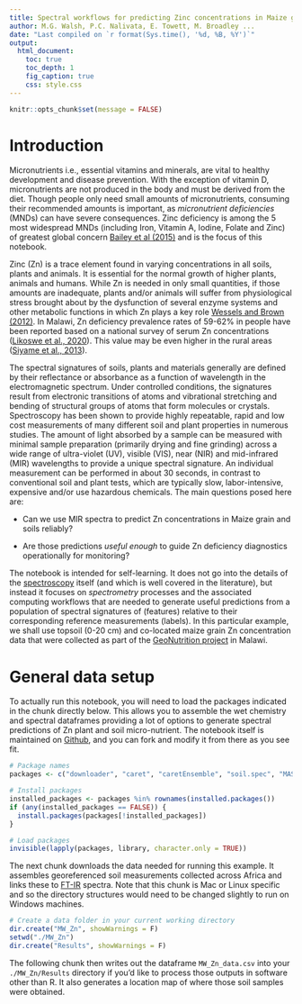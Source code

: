 ```yaml
---
title: Spectral workflows for predicting Zinc concentrations in Maize grain and soils
author: M.G. Walsh, P.C. Nalivata, E. Towett, M. Broadley ...
date: "Last compiled on `r format(Sys.time(), '%d, %B, %Y')`"
output:
  html_document:
    toc: true
    toc_depth: 1
    fig_caption: true
    css: style.css
---
```


```r
knitr::opts_chunk$set(message = FALSE)
```

# Introduction

Micronutrients i.e., essential vitamins and minerals, are vital to healthy development and disease prevention. With the exception of vitamin D, micronutrients are not produced in the body and must be derived from the diet. Though people only need small amounts of micronutrients, consuming their recommended amounts is important, as *micronutrient deficiencies* (MNDs) can have severe consequences. Zinc deficiency is among the 5 most widespread MNDs (including Iron, Vitamin A, Iodine, Folate and Zinc) of greatest global concern [Bailey et al (2015)](https://doi.org/10.1159/000371618) and is the focus of this notebook. 

Zinc (Zn) is a trace element found in varying concentrations in all soils, plants and animals. It is essential for the normal growth of higher plants, animals and humans. While Zn is needed in only small quantities, if those amounts are inadequate, plants and/or animals will suffer from physiological stress brought about by the dysfunction of several enzyme systems and other metabolic functions in which Zn plays a key role [Wessels and Brown (2012)](https://journals.plos.org/plosone/article?id=10.1371/journal.pone.0050568). In Malawi, Zn deficiency prevalence rates of 59-62% in people have been reported based on a national survey of serum Zn concentrations ([Likoswe et al., 2020](https://doi.org/10.3390/nu12061563)). This value may be even higher in the rural areas ([Siyame et al., 2013](https://doi.org/10.1024/0300-9831/a000158)).

The spectral signatures of soils, plants and materials generally are defined by their reflectance or absorbance as a function of wavelength in the electromagnetic spectrum. Under controlled conditions, the signatures result from electronic transitions of atoms and vibrational stretching and bending of structural groups of atoms that form molecules or crystals. Spectroscopy has been shown to provide highly repeatable, rapid and low cost measurements of many different soil and plant properties in numerous studies. The amount of light absorbed by a sample can be measured with minimal sample preparation (primarily drying and fine grinding) across a wide range of ultra-violet (UV), visible (VIS), near (NIR) and mid-infrared (MIR) wavelengths to provide a unique spectral signature. An individual measurement can be performed in about 30 seconds, in contrast to conventional soil and plant tests, which are typically slow, labor-intensive, expensive and/or use hazardous chemicals. The main questions posed here are:

* Can we use MIR spectra to predict Zn concentrations in Maize grain and soils reliably?

* Are those predictions *useful enough* to guide Zn deficiency diagnostics operationally for monitoring?

The notebook is intended for self-learning. It does not go into the details of the [spectroscopy](https://en.wikipedia.org/wiki/Spectroscopy) itself (and which is well covered in the literature), but instead it focuses on *spectrometry* processes and the associated computing workflows that are needed to generate useful predictions from a population of spectral signatures of  (features) relative to their corresponding reference measurements (labels). In this particular example, we shall use topsoil (0-20 cm) and co-located maize grain Zn concentration data that were collected as part of the [GeoNutrition project](http://www.geonutrition.com) in Malawi.

# General data setup

To actually run this notebook, you will need to load the packages indicated in the chunk directly below. This allows you to assemble the wet chemistry and spectral dataframes providing a lot of options to generate spectral predictions of Zn plant and soil micro-nutrient. The notebook itself is maintained on [Github](https://github.com/mgwalsh/Bioavailability/blob/master/Zn_preds.Rmd), and you can fork and modify it from there as you see fit.

```r
# Package names
packages <- c("downloader", "caret", "caretEnsemble", "soil.spec", "MASS", "pls", "glmnet", "randomForest", "xgboost", "Cubist", "quantreg", "leaflet", "htmlwidgets", "plyr", "dplyr", "doParallel")

# Install packages
installed_packages <- packages %in% rownames(installed.packages())
if (any(installed_packages == FALSE)) {
  install.packages(packages[!installed_packages])
}

# Load packages
invisible(lapply(packages, library, character.only = TRUE))
```

The next chunk downloads the data needed for running this example. It assembles georeferenced soil measurements collected across Africa and links these to [FT-IR](https://www.bruker.com/en/products-and-solutions/infrared-and-raman/ft-ir-routine-spectrometer/alpha-ii-compact-ft-ir-spectrometer.html) spectra. Note that this chunk is Mac or Linux specific and so the directory structures would need to be changed slightly to run on Windows machines.

```r
# Create a data folder in your current working directory
dir.create("MW_Zn", showWarnings = F)
setwd("./MW_Zn")
dir.create("Results", showWarnings = F)
```

The following chunk then writes out the dataframe `MW_Zn_data.csv` into your `./MW_Zn/Results` directory if you'd like to process those outputs in software other than R. It also generates a location map of where those soil samples were obtained.

